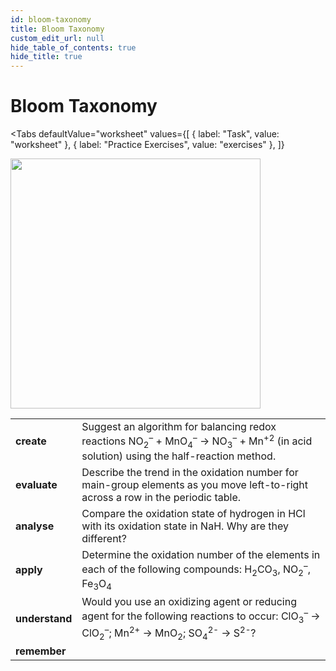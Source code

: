 ```yaml
---
id: bloom-taxonomy
title: Bloom Taxonomy
custom_edit_url: null
hide_table_of_contents: true
hide_title: true
---
```



<Theme theRedoxReactions />

# Bloom Taxonomy

<Tabs
  defaultValue="worksheet"
  values={[
    { label: "Task", value: "worksheet" },
    { label: "Practice Exercises", value: "exercises" },
  ]}
>

<TabItem value="worksheet">

<img src={bloom} width='400' />
<br />
<table class="BLOOM">
  <tr>
    <td>
      <strong>create</strong>
    </td>
    <td>
      Suggest an algorithm for balancing redox reactions NO<sub>2</sub><sup>–</sup> + MnO<sub>4</sub><sup>–</sup> → NO<sub>3</sub><sup>–</sup> + Mn<sup>+2</sup> (in acid solution) using the half-reaction method.
    </td>
  </tr>
  <tr>
    <td>
      <strong>evaluate</strong>
    </td>
    <td>
     Describe the trend in the oxidation number for main-group elements as you move left-to-right across a row in the periodic table.
    </td>
  </tr>
  <tr>
    <td>
      <strong>analyse</strong>
    </td>
    <td>
      Compare the oxidation state of hydrogen in HCl with its oxidation state in NaH. Why are they different?
    </td>
  </tr>
  <tr>
    <td>
      <strong>apply</strong>
    </td>
    <td>
      Determine the oxidation number of the elements in each of the following compounds: H<sub>2</sub>CO<sub>3</sub>, NO<sub>2</sub><sup>–</sup>, Fe<sub>3</sub>O<sub>4</sub>
    </td>
  </tr>
  <tr>
    <td>
      <strong>understand</strong>
    </td>
    <td>
      Would you use an oxidizing agent or reducing agent for the following reactions to occur: ClO<sub>3</sub><sup>–</sup> → ClO<sub>2</sub><sup>–</sup>; Mn<sup>2+</sup> → MnO<sub>2</sub>; SO<sub>4</sub><sup>2-</sup> → S<sup>2-</sup>?
    </td>
  </tr>
  <tr>
    <td>
      <strong>remember</strong>
    </td>
    <td></td>
  </tr>
</table>

</TabItem>

<TabItem value="exercises">
  <Frame src="https://learningapps.org/watch?v=pj34ut5oa21" height="480px" />
</TabItem>

</Tabs>

